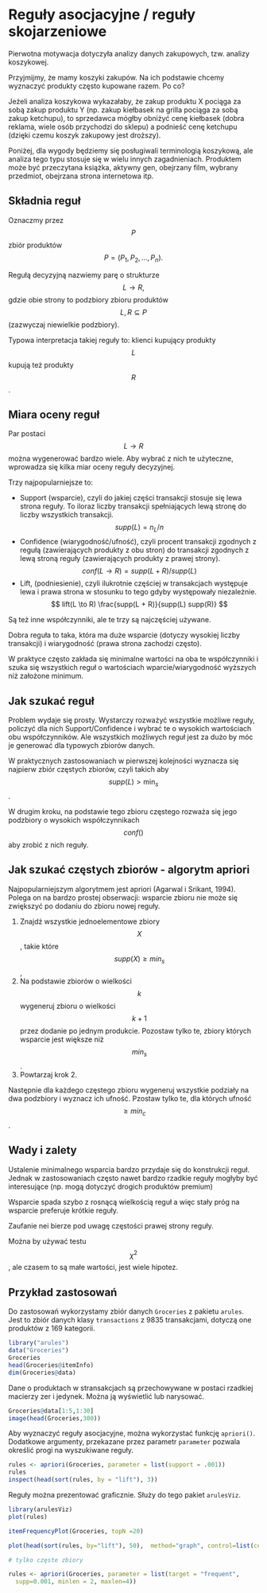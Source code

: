 # Reguły asocjacyjne / reguły skojarzeniowe

Pierwotna motywacja dotyczyła analizy danych zakupowych, tzw. analizy koszykowej. 

Przyjmijmy, że mamy koszyki zakupów. Na ich podstawie chcemy wyznaczyć produkty często kupowane razem. Po co?

Jeżeli analiza koszykowa wykazałaby, że zakup produktu X pociąga za sobą zakup produktu Y (np. zakup kiełbasek na grilla pociąga za sobą zakup ketchupu), to sprzedawca mógłby obniżyć cenę kiełbasek (dobra reklama, wiele osób przychodzi do sklepu) a podnieść cenę ketchupu (dzięki czemu koszyk zakupowy jest droższy).

Poniżej, dla wygody będziemy się posługiwali terminologią koszykową, ale analiza tego typu stosuje się w wielu innych zagadnieniach. Produktem może być przeczytana książka, aktywny gen, obejrzany film, wybrany przedmiot, obejrzana strona internetowa itp.


## Składnia reguł

Oznaczmy przez $$P$$ zbiór produktów 
$$
P = (P_1, P_2, ..., P_n).
$$

Regułą decyzyjną nazwiemy parę o strukturze 
$$
L \to R,
$$
gdzie obie strony to podzbiory zbioru produktów $$L, R \subseteq P$$ (zazwyczaj niewielkie podzbiory).

Typowa interpretacja takiej reguły to: klienci kupujący produkty $$L$$ kupują też produkty $$R$$.



## Miara oceny reguł

Par postaci $$L \to R$$ można wygenerować bardzo wiele. Aby wybrać z nich te użyteczne, wprowadza się kilka miar oceny reguły decyzyjnej.

Trzy najpopularniejsze to:

* Support (wsparcie), czyli do jakiej części transakcji stosuje się lewa strona reguły. To iloraz liczby transakcji spełniających lewą stronę do liczby wszystkich transakcji.
$$
supp(L) = n_L / n
$$
* Confidence (wiarygodność/ufność), czyli procent transakcji zgodnych z regułą (zawierających produkty z obu stron) do transakcji zgodnych z lewą stroną reguły (zawierających produkty z prawej strony).
$$
conf(L \to R) = supp(L + R) / supp(L)
$$
* Lift, (podniesienie), czyli ilukrotnie częściej w transakcjach występuje lewa i prawa strona w stosunku to tego gdyby występowały niezależnie.
$$
lift(L \to R) \frac{supp(L + R)}{supp(L) supp(R)}
$$

Są też inne współczynniki, ale te trzy są najczęściej używane.

Dobra reguła to taka, która ma duże wsparcie (dotyczy wysokiej liczby transakcji) i wiarygodność (prawa strona zachodzi często).

W praktyce często zakłada się minimalne wartości na oba te współczynniki i szuka się wszystkich reguł o wartościach wparcie/wiarygodność wyższych niż założone minimum.



## Jak szukać reguł

Problem wydaje się prosty. Wystarczy rozważyć wszystkie możliwe reguły, policzyć dla nich Support/Confidence i wybrać te o wysokich wartościach obu współczynników.
Ale wszystkich możliwych reguł jest za dużo by móc je generować dla typowych zbiorów danych.


W praktycznych zastosowaniach w pierwszej kolejności wyznacza się najpierw zbiór częstych zbiorów, czyli takich aby $$supp(L) > \min_s$$.

W drugim kroku, na podstawie tego zbioru częstego rozważa się jego podzbiory o wysokich współczynnikach $$conf()$$ aby zrobić z nich reguły.


## Jak szukać częstych zbiorów - algorytm apriori

Najpopularniejszym algorytmem jest apriori (Agarwal i Srikant, 1994). 
Polega on na bardzo prostej obserwacji: wsparcie zbioru nie może się zwiększyć po dodaniu do zbioru nowej reguły.

1. Znajdź wszystkie jednoelementowe zbiory $$X$$, takie które $$supp(X) \geq min_s$$,
2. Na podstawie zbiorów o wielkości $$k$$ wygeneruj zbioru o wielkości $$k+1$$ przez dodanie po jednym produkcie. Pozostaw tylko te, zbiory których wsparcie jest większe niż $$min_s$$.
3. Powtarzaj krok 2.


Następnie dla każdego częstego zbioru wygeneruj wszystkie podziały na dwa podzbiory i wyznacz ich ufność. Pzostaw tylko te, dla których ufność $$\geq min_c$$.

## Wady i zalety

Ustalenie minimalnego wsparcia bardzo przydaje się do konstrukcji reguł. Jednak w zastosowaniach często nawet bardzo rzadkie reguły mogłyby być interesujące (np. mogą dotyczyć drogich produktów premium)

Wsparcie spada szybo z rosnącą wielkością reguł a więc stały próg na wsparcie preferuje krótkie reguły.

Zaufanie nei bierze pod uwagę częstości prawej strony reguły.

Można by używać testu $$\chi^2$$, ale czasem to są małe wartości, jest wiele hipotez. 


## Przykład zastosowań

Do zastosowań wykorzystamy zbiór danych `Groceries` z pakietu `arules`. Jest to zbiór danych klasy `transactions` z 9835 transakcjami, dotyczą one produktów z 169 kategorii.

```r
library("arules")
data("Groceries")
Groceries
head(Groceries@itemInfo)
dim(Groceries@data)
```

Dane o produktach w stransakcjach są przechowywane w postaci rzadkiej macierzy zer i jedynek.
Można ją wyświetlić lub narysować.

```r
Groceries@data[1:5,1:30]
image(head(Groceries,300))
```

Aby wyznaczyć reguły asocjacyjne, można wykorzystać funkcję `apriori()`. Dodatkowe argumenty, przekazane przez parametr `parameter` pozwala określić progi na wyszukiwane reguły.

```r
rules <- apriori(Groceries, parameter = list(support = .001))
rules
inspect(head(sort(rules, by = "lift"), 3))
```

Reguły można prezentować graficznie. Służy do tego pakiet `arulesViz`. 

```r
library(arulesViz)
plot(rules)

itemFrequencyPlot(Groceries, topN =20)

plot(head(sort(rules, by="lift"), 50),  method="graph", control=list(cex=.7))

# tylko częste zbiory

rules <- apriori(Groceries, parameter = list(target = "frequent",
  supp=0.001, minlen = 2, maxlen=4))

```


